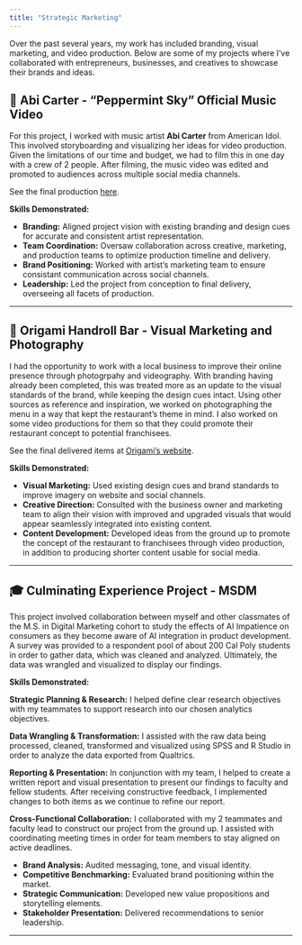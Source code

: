 ```yaml
---
title: "Strategic Marketing"
---
```


Over the past several years, my work has included branding, visual marketing, and video production. Below are some of my projects where I've collaborated with entrepreneurs, businesses, and creatives to showcase their brands and ideas.

## 🎥 Abi Carter - "Peppermint Sky" Official Music Video

For this project, I worked with music artist **Abi Carter** from American Idol. This involved storyboarding and visualizing her ideas for video production. Given the limitations of our time and budget, we had to film this in one day with a crew of 2 people. After filming, the music video was edited and promoted to audiences across multiple social media channels.

See the final production [here](https://www.youtube.com/watch?v=vnk4ltwfdkw).   

**Skills Demonstrated:**

- **Branding:** Aligned project vision with existing branding and design cues for accurate and consistent artist representation.
- **Team Coordination:** Oversaw collaboration across creative, marketing, and production teams to optimize production timeline and delivery.
- **Brand Positioning:** Worked with artist's marketing team to ensure consistant communication across social channels.
- **Leadership:** Led the project from conception to final delivery, overseeing all facets of production.

---

## 🍣 Origami Handroll Bar - Visual Marketing and Photography

I had the opportunity to work with a local business to improve their online presence through photogrpahy and videography. With branding having already been completed, this was treated more as an update to the visual standards of the brand, while keeping the design cues intact. Using other sources as reference and inspiration, we worked on photographing the menu in a way that kept the restaurant's theme in mind. I also worked on some video productions for them so that they could promote their restaurant concept to potential franchisees.

See the final delivered items at [Origami's website](https://www.origamihrb.com).

**Skills Demonstrated:**

- **Visual Marketing:** Used existing design cues and brand standards to improve imagery on website and social channels.
- **Creative Direction:** Consulted with the business owner and marketing team to align their vision with improved and upgraded visuals that would appear seamlessly integrated into existing content.
- **Content Development:** Developed ideas from the ground up to promote the concept of the restaurant to franchisees through video production, in addition to producing shorter content usable for social media.

---

## 🎓 Culminating Experience Project - MSDM

This project involved collaboration between myself and other classmates of the M.S. in Digital Marketing cohort to study the effects of AI Impatience on consumers as they become aware of AI integration in product development. A survey was provided to a respondent pool of about 200 Cal Poly students in order to gather data, which was cleaned and analyzed. Ultimately, the data was wrangled and visualized to display our findings.

**Skills Demonstrated:**


**Strategic Planning & Research:** I helped define clear research objectives with my teammates to support research into our chosen analytics objectives.

**Data Wrangling & Transformation:** I assisted with the raw data being processed, cleaned, transformed and visualized using SPSS and R Studio in order to analyze the data exported from Qualtrics.

**Reporting & Presentation:** In conjunction with my team, I helped to create a written report and visual presentation to present our findings to faculty and fellow students. After receiving constructive feedback, I implemented changes to both items as we continue to refine our report.

**Cross-Functional Collaboration:** I collaborated with my 2 teammates and faculty lead to construct our project from the ground up. I assisted with coordinating meeting times in order for team members to stay aligned on active deadlines.


- **Brand Analysis:** Audited messaging, tone, and visual identity.
- **Competitive Benchmarking:** Evaluated brand positioning within the market.
- **Strategic Communication:** Developed new value propositions and storytelling elements.
- **Stakeholder Presentation:** Delivered recommendations to senior leadership.

---